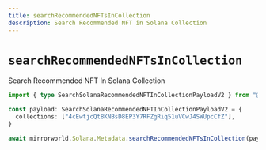 ```yaml
---
title: searchRecommendedNFTsInCollection
description: Search Recommended NFT in Solana Collection
---
```


# `searchRecommendedNFTsInCollection`

Search Recommended NFT In Solana Collection

```ts
import { type SearchSolanaRecommendedNFTInCollectionPayloadV2 } from "@usemirrorworld/web3.js"

const payload: SearchSolanaRecommendedNFTInCollectionPayloadV2 = {
  collections: ["4cEwtjcQt8KNBsD8EP3Y7RFZgRiq51uVCwJ4SWUpcCfZ"],
}

await mirrorworld.Solana.Metadata.searchRecommendedNFTsInCollection(payload)
```

